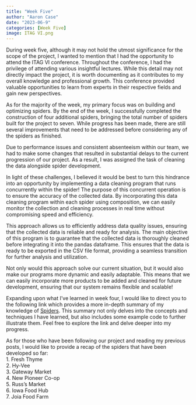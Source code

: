 ```yaml
---
title: "Week Five"
author: "Aaron Case"
date: "2023-06-9"
categories: [Week Five]
image: ITAG VI.png
---
```


During week five, although it may not hold the utmost significance for the scope of the project, I wanted to mention that I had the opportunity to attend the ITAG VI conference. Throughout the conference, I had the privilege of attending various insightful lectures. While this detail may not directly impact the project, it is worth documenting as it contributes to my overall knowledge and professional growth. This conference provided valuable opportunities to learn from experts in their respective fields and gain new perspectives.

As for the majority of the week, my primary focus was on building and optimizing spiders. By the end of the week, I successfully completed the construction of four additional spiders, bringing the total number of spiders built for the project to seven. While progress has been made, there are still several improvements that need to be addressed before considering any of the spiders as finished.

Due to performance issues and consistent absenteeism within our team, we had to make some changes that resulted in substantial delays to the current progression of our project. As a result, I was assigned the task of cleaning the data alongside spider development.

In light of these challenges, I believed it would be best to turn this hindrance into an opportunity by implementing a data cleaning program that runs concurrently within the spider! The purpose of this concurrent operation is to ensure the accuracy of the collected data. By incorporating this data cleaning program within each spider using composition, we can easily monitor the collection and cleaning processes in real time without compromising speed and efficiency.

This approach allows us to efficiently address data quality issues, ensuring that the collected data is reliable and ready for analysis. The main objective of this program is to guarantee that the collected data is thoroughly cleaned before integrating it into the pandas dataframe. This ensures that the data is ready to be exported in the CSV file format, providing a seamless transition for further analysis and utilization.

Not only would this approach solve our current situation, but it would also make our programs more dynamic and easily adaptable. This means that we can easily incorporate more products to be added and cleaned for future development, ensuring that our system remains flexible and scalable!

Expanding upon what I've learned in week four, I would like to direct you to the following link which provides a more in-depth summary of my knowledge of [Spiders](https://cyberspeedac.github.io/Aaron-Case-DSPG-Blog/posts/Aaron_C_MultiWeek/Aaron_C_Spiders.html). This summary not only delves into the concepts and techniques I have learned, but also includes some example code to further illustrate them. Feel free to explore the link and delve deeper into my progress.

As for those who have been following our project and reading my previous posts, I would like to provide a recap of the spiders that have been developed so far:\
1. Fresh Thyme\
2. Hy-Vee\
3. Gateway Market\
4. New Pioneer Co-op\
5. Russ's Market\
6. Iowa Food Hub\
7. Joia Food Farm
